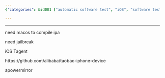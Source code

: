 ```yaml
---
{"categories": &id001 ["automatic software test", "iOS", "software testing"], "category": "iOS device control", "date": "2022-02-24 13:46:29", "description": "This article explores the process of controlling iOS devices with AirTest, which requires macOS for compiling IPA files and jailbroken devices. It also introduces iOS Tagent as a possible alternative solution and provides links to taobao-iphone-device and apowermirror as potential tools.", "tags": *id001, "title": "Ios Airtest Control Windows"}

---
```


------

need macos to compile ipa

need jailbreak

iOS Tagent

https://github.com/alibaba/taobao-iphone-device

apowermirror

